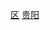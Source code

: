 {{Catnav|頁面分類|...|地级市|贵州地级市|贵阳|贵阳行政区划|贵阳区县市}}
{{Catnav|頁面分類|...|贵州地州市|贵州地级市|贵阳|贵阳行政区划|贵阳区县市}}
{{Catnav|頁面分類|...|贵州行政区划|贵州县级行政区|贵州市辖区}}
{{Catnav|頁面分類|...|县级行政区|市辖区|贵州市辖区}}
{{catmore|乌当区|贵阳市乌当区}}
[[Category:贵阳区县市|区]]
[[Category:贵州市辖区|贵阳]]